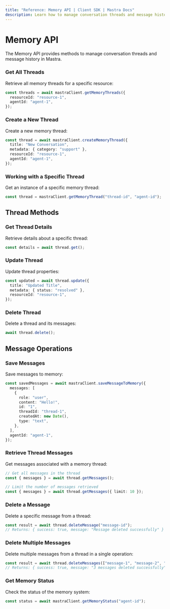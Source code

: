 ```yaml
---
title: "Reference: Memory API | Client SDK | Mastra Docs"
description: Learn how to manage conversation threads and message history in Mastra using the client-js SDK.
---
```


# Memory API

The Memory API provides methods to manage conversation threads and message history in Mastra.

### Get All Threads

Retrieve all memory threads for a specific resource:

```typescript
const threads = await mastraClient.getMemoryThreads({
  resourceId: "resource-1",
  agentId: "agent-1",
});
```

### Create a New Thread

Create a new memory thread:

```typescript
const thread = await mastraClient.createMemoryThread({
  title: "New Conversation",
  metadata: { category: "support" },
  resourceId: "resource-1",
  agentId: "agent-1",
});
```

### Working with a Specific Thread

Get an instance of a specific memory thread:

```typescript
const thread = mastraClient.getMemoryThread("thread-id", "agent-id");
```

## Thread Methods

### Get Thread Details

Retrieve details about a specific thread:

```typescript
const details = await thread.get();
```

### Update Thread

Update thread properties:

```typescript
const updated = await thread.update({
  title: "Updated Title",
  metadata: { status: "resolved" },
  resourceId: "resource-1",
});
```

### Delete Thread

Delete a thread and its messages:

```typescript
await thread.delete();
```

## Message Operations

### Save Messages

Save messages to memory:

```typescript
const savedMessages = await mastraClient.saveMessageToMemory({
  messages: [
    {
      role: "user",
      content: "Hello!",
      id: "1",
      threadId: "thread-1",
      createdAt: new Date(),
      type: "text",
    },
  ],
  agentId: "agent-1",
});
```

### Retrieve Thread Messages

Get messages associated with a memory thread:

```typescript
// Get all messages in the thread
const { messages } = await thread.getMessages();

// Limit the number of messages retrieved
const { messages } = await thread.getMessages({ limit: 10 });
```

### Delete a Message

Delete a specific message from a thread:

```typescript
const result = await thread.deleteMessage("message-id");
// Returns: { success: true, message: "Message deleted successfully" }
```

### Delete Multiple Messages

Delete multiple messages from a thread in a single operation:

```typescript
const result = await thread.deleteMessages(["message-1", "message-2", "message-3"]);
// Returns: { success: true, message: "3 messages deleted successfully" }
```

### Get Memory Status

Check the status of the memory system:

```typescript
const status = await mastraClient.getMemoryStatus("agent-id");
```
